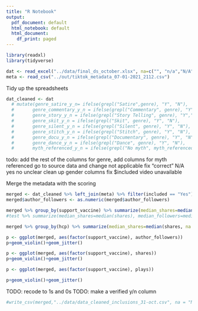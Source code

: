 ```yaml
---
title: "R Notebook"
output:
  pdf_document: default
  html_notebook: default
  html_document:
    df_print: paged
---
```



```r
library(readxl)
library(tidyverse)

```

```r
dat <- read_excel("../data/final_ds_october.xlsx", na=c("", "n/a","N/A", "NA"))
meta <- read_csv("../out/tiktok_metadata_07-01-2021_2112.csv")

```


Tidy up the spreadsheets
```r
dat_cleaned <- dat
  # mutate(genre_satire_y_n= ifelse(grepl("Satire",genre), "Y", "N"),
  #       genre_commentary_y_n = ifelse(grepl("Commentary", genre), "Y", "N"),
  #       genre_story_y_n = ifelse(grepl("Story Telling", genre), "Y","N"),
  #       genre_skit_y_n = ifelse(grepl("Skit", genre), "Y", "N"), 
  #       genre_silent_y_n = ifelse(grepl("Silent", genre), "Y", "N"), 
  #       genre_stitch_y_n = ifelse(grepl("Stitch", genre), "Y", "N"),
  #       genre_docu_y_n = ifelse(grepl("Documentary", genre), "Y", "N"),
  #       genre_dance_y_n = ifelse(grepl("Dance", genre), "Y", "N"), 
  #       myth_referenced_y_n = ifelse(grepl("No myth", myth_referenced), "N", "Y"))

```
todo: add the rest of the columns for genre, add columns for myth referenced
go to source data and change not applicable 
fix "correct" N/A yes no unclear
clean up gender columns
fix $included video unavailable

Merge the metadata with the scoring
```r
merged <- dat_cleaned %>% left_join(meta) %>% filter(included == "Yes")
merged$author_followers <- as.numeric(merged$author_followers)

```


```r

merged %>% group_by(support_vaccine) %>% summarize(median_shares=median(shares, na.rm=TRUE), median_followers=median(author_followers,na.rm=TRUE),median_plays=median(plays,na.rm=TRUE),n=n()) 
#test %>% summarize(median_shares=median(shares), median_followers=median(author_followers,na.rm=TRUE),median_shares=median(shares, na.rm=TRUE), median_plays=median(plays, na.rm=TRUE), n=n()) 

```


```r

merged %>% group_by(hcp) %>% summarize(median_shares=median(shares, na.rm=TRUE), median_followers=median(author_followers,na.rm=TRUE),median_plays=median(plays,na.rm=TRUE),n=n()) 
```
```r
p <- ggplot(merged, aes(factor(support_vaccine), author_followers))
p+geom_violin()+geom_jitter()
```

```r
p <- ggplot(merged, aes(factor(support_vaccine), shares))
p+geom_violin()+geom_jitter()
```

```r
p <- ggplot(merged, aes(factor(support_vaccine), plays))

p+geom_violin()+geom_jitter()
```

TODO: recode to 1s and 0s
TODO: make a verified y/n column


```r
#write_csv(merged,"../data/data_cleaned_inclusions_31-oct.csv", na = "NA")
```

